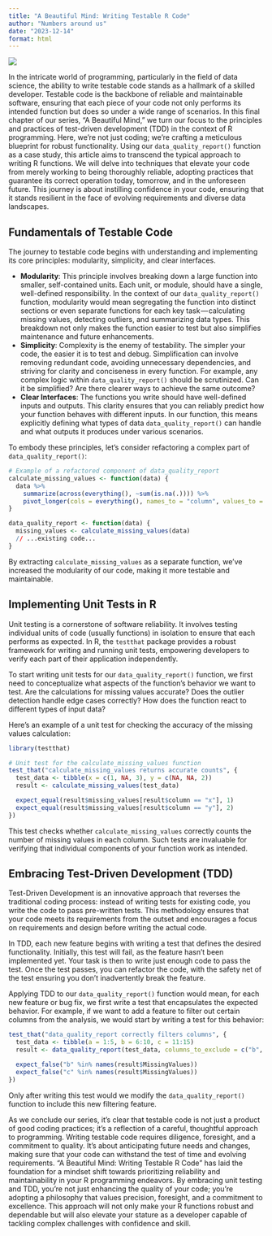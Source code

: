 ```yaml
---
title: "A Beautiful Mind: Writing Testable R Code"
author: "Numbers around us"
date: "2023-12-14"
format: html
---
```


![](images/beautifulmind.jpg)

In the intricate world of programming, particularly in the field of data science, the ability to write testable code stands as a hallmark of a skilled developer. Testable code is the backbone of reliable and maintainable software, ensuring that each piece of your code not only performs its intended function but does so under a wide range of scenarios. In this final chapter of our series, "A Beautiful Mind," we turn our focus to the principles and practices of test-driven development (TDD) in the context of R programming. Here, we're not just coding; we're crafting a meticulous blueprint for robust functionality. Using our `data_quality_report()` function as a case study, this article aims to transcend the typical approach to writing R functions. We will delve into techniques that elevate your code from merely working to being thoroughly reliable, adopting practices that guarantee its correct operation today, tomorrow, and in the unforeseen future. This journey is about instilling confidence in your code, ensuring that it stands resilient in the face of evolving requirements and diverse data landscapes.

## Fundamentals of Testable Code

The journey to testable code begins with understanding and implementing its core principles: modularity, simplicity, and clear interfaces.

- **Modularity**: This principle involves breaking down a large function into smaller, self-contained units. Each unit, or module, should have a single, well-defined responsibility. In the context of our `data_quality_report()` function, modularity would mean segregating the function into distinct sections or even separate functions for each key task --- calculating missing values, detecting outliers, and summarizing data types. This breakdown not only makes the function easier to test but also simplifies maintenance and future enhancements.
- **Simplicity**: Complexity is the enemy of testability. The simpler your code, the easier it is to test and debug. Simplification can involve removing redundant code, avoiding unnecessary dependencies, and striving for clarity and conciseness in every function. For example, any complex logic within `data_quality_report()` should be scrutinized. Can it be simplified? Are there clearer ways to achieve the same outcome?
- **Clear Interfaces**: The functions you write should have well-defined inputs and outputs. This clarity ensures that you can reliably predict how your function behaves with different inputs. In our function, this means explicitly defining what types of data `data_quality_report()` can handle and what outputs it produces under various scenarios.

To embody these principles, let's consider refactoring a complex part of `data_quality_report()`:

```r
# Example of a refactored component of data_quality_report
calculate_missing_values <- function(data) {
  data %>%
    summarize(across(everything(), ~sum(is.na(.)))) %>%
    pivot_longer(cols = everything(), names_to = "column", values_to = "missing_values")
}

data_quality_report <- function(data) {
  missing_values <- calculate_missing_values(data)
  // ...existing code...
}
```

By extracting `calculate_missing_values` as a separate function, we've increased the modularity of our code, making it more testable and maintainable.

## Implementing Unit Tests in R

Unit testing is a cornerstone of software reliability. It involves testing individual units of code (usually functions) in isolation to ensure that each performs as expected. In R, the `testthat` package provides a robust framework for writing and running unit tests, empowering developers to verify each part of their application independently.

To start writing unit tests for our `data_quality_report()` function, we first need to conceptualize what aspects of the function's behavior we want to test. Are the calculations for missing values accurate? Does the outlier detection handle edge cases correctly? How does the function react to different types of input data?

Here's an example of a unit test for checking the accuracy of the missing values calculation:

```r
library(testthat)

# Unit test for the calculate_missing_values function
test_that("calculate_missing_values returns accurate counts", {
  test_data <- tibble(x = c(1, NA, 3), y = c(NA, NA, 2))
  result <- calculate_missing_values(test_data)

  expect_equal(result$missing_values[result$column == "x"], 1)
  expect_equal(result$missing_values[result$column == "y"], 2)
})
```

This test checks whether `calculate_missing_values` correctly counts the number of missing values in each column. Such tests are invaluable for verifying that individual components of your function work as intended.

## Embracing Test-Driven Development (TDD)

Test-Driven Development is an innovative approach that reverses the traditional coding process: instead of writing tests for existing code, you write the code to pass pre-written tests. This methodology ensures that your code meets its requirements from the outset and encourages a focus on requirements and design before writing the actual code.

In TDD, each new feature begins with writing a test that defines the desired functionality. Initially, this test will fail, as the feature hasn't been implemented yet. Your task is then to write just enough code to pass the test. Once the test passes, you can refactor the code, with the safety net of the test ensuring you don't inadvertently break the feature.

Applying TDD to our `data_quality_report()` function would mean, for each new feature or bug fix, we first write a test that encapsulates the expected behavior. For example, if we want to add a feature to filter out certain columns from the analysis, we would start by writing a test for this behavior:

```r
test_that("data_quality_report correctly filters columns", {
  test_data <- tibble(a = 1:5, b = 6:10, c = 11:15)
  result <- data_quality_report(test_data, columns_to_exclude = c("b", "c"))

  expect_false("b" %in% names(result$MissingValues))
  expect_false("c" %in% names(result$MissingValues))
})
```

Only after writing this test would we modify the `data_quality_report()` function to include this new filtering feature.

As we conclude our series, it's clear that testable code is not just a product of good coding practices; it's a reflection of a careful, thoughtful approach to programming. Writing testable code requires diligence, foresight, and a commitment to quality. It's about anticipating future needs and changes, making sure that your code can withstand the test of time and evolving requirements. "A Beautiful Mind: Writing Testable R Code" has laid the foundation for a mindset shift towards prioritizing reliability and maintainability in your R programming endeavors. By embracing unit testing and TDD, you're not just enhancing the quality of your code; you're adopting a philosophy that values precision, foresight, and a commitment to excellence. This approach will not only make your R functions robust and dependable but will also elevate your stature as a developer capable of tackling complex challenges with confidence and skill.
